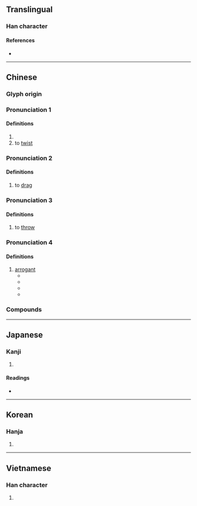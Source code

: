 {{character info/new}}
==Translingual==

===Han character===
{{Han char|rn=64|rad=手|as=06|sn=9|four=55006|canj=QLWP|ids=⿰扌曳}}

====References====
* {{Han ref|kx=0428.230|dkj=12013|dj=0777.170|hdz=31869.030|uh=62FD|ud=25341|bh=ABFB|bd=44027}}

----

==Chinese==

===Glyph origin===
{{Han etym}}

<!--|mn=chhōa-->{{attention|zh}}

===Pronunciation 1===
{{zh-forms}}
{{zh-pron
|m=yè
|c=jai6
|oc=y
|cat=v
}}

====Definitions====
{{zh-hanzi}}

# {{zh-alt-form|曳|to [[drag]]; to [[tow]]}}
# to [[twist]] {{rfv-sense|zh}}

===Pronunciation 2===
{{zh-forms|alt=𢶀}}
{{zh-pron
|m=zhuài
|cat=v
}}

====Definitions====
{{zh-hanzi}}

# to [[drag]]

===Pronunciation 3===
{{zh-forms}}
{{zh-pron
|m=zhuāi
|cat=v
}}

====Definitions====
{{zh-hanzi}}

# {{lb|zh|dialectal|_|Mandarin}} to [[throw]]

===Pronunciation 4===
{{zh-forms|alt=跩}}
{{zh-pron
|m=zhuǎi
|cat=a
}}

====Definitions====
{{zh-hanzi}}

# [[arrogant]]
#* {{zh-x|皇后 就 '''跩'''{zhuǎi}.得{de}.跟.二.五.八.萬.一樣 啊|[https://www.bilibili.com/video/av28231757] (01:17) {{w|zh:還珠格格|還珠格格第二部}}, {{w|Chiung Yao}}, 1999}}
#* {{zh-x|有 些 拽{zhuǎi}.的.跟.二.五.八.萬.似{shì}的 人，好像 也 沒有 做 對 什麼 呀。|[http://ent.ifeng.com/a/20180306/43032866_0.shtml]}}
#* {{zh-x|@^謝 @^娜{nà} 調{tiáo}皮 回應 被 @^道明寺 cue：這麼 拽{zhuǎi} 約 出來 聊 一 聊|[http://hlj.people.com.cn/n2/2018/0720/c220036-31837952.html]}}
#* {{zh-x|穿 上 時髦 工裝 褲，這 條 街 就 你 最 拽{zhuǎi} 最 cool ~|[http://www.sohu.com/a/250310714_100173435]}}

===Compounds===
{{zh-der|勾拽|巴拽|拖鎗拽棒|拽耙扶犁|拽象拖犀|拖麻拽布|拽欛扶犁|拽塌|拽扎|橫拖倒拽|拽巷邏街|扯扯拽拽|拖拽|拽巷攞街|東扯西拽|生拖死拽|生拉硬拽|拽滿|死拉活拽|拽大拳|拽布拖麻|拽布披麻|繃拽|輪鎗拽步|連拖帶拽|繃繃拽拽|苦繃苦拽}}

----

==Japanese==

===Kanji===
{{ja-kanji|grade=|rs=手06}}

# {{defn|lang=ja|sort=手06}}

====Readings====
* {{ja-readings|on=[[えい]] (ei), [[えつ]] (etsu), [[えち]] (echi), [[せい]] (sei)|kun=[[ひく]] (hiku)}}

----

==Korean==

===Hanja===
{{ko-hanja|hangeul=예|eumhun=|rv=ye|mr=ye|y=yey}}

# {{defn|lang=ko|sort=手06}}

----

==Vietnamese==

===Han character===
{{vi-hantu|[[dìa]], [[duệ]], [[dấy]]|rs=手06}}

# {{defn|lang=vi|sort=手06}}